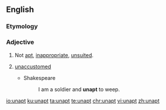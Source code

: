==English==

===Etymology===
{{prefix|un|apt}}

===Adjective===
{{en-adj}}

# Not [[apt]], [[inappropriate]], [[unsuited]].
# {{context|obsolete|lang=en}} [[unaccustomed]]
#* Shakespeare
#*: I am a soldier and '''unapt''' to weep.

[[io:unapt]]
[[ku:unapt]]
[[ta:unapt]]
[[te:unapt]]
[[chr:unapt]]
[[vi:unapt]]
[[zh:unapt]]